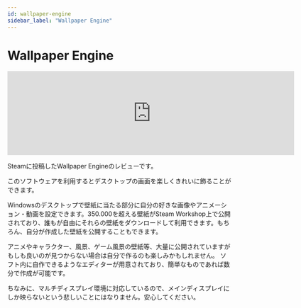```yaml
---
id: wallpaper-engine
sidebar_label: "Wallpaper Engine"
---
```


# Wallpaper Engine

<iframe src="https://store.steampowered.com/widget/431960/" frameborder="0" width="646" height="190"></iframe>

Steamに投稿したWallpaper Engineのレビューです。

このソフトウェアを利用するとデスクトップの画面を楽しくきれいに飾ることができます。

Windowsのデスクトップで壁紙に当たる部分に自分の好きな画像やアニメーション・動画を設定できます。350.000を超える壁紙がSteam Workshop上で公開されており、誰もが自由にそれらの壁紙をダウンロードして利用できます。もちろん、自分が作成した壁紙を公開することもできます。

アニメやキャラクター、風景、ゲーム風景の壁紙等、大量に公開されていますがもしも良いのが見つからない場合は自分で作るのも楽しみかもしれません。
ソフト内に自作できるようなエディターが用意されており、簡単なものであれば数分で作成が可能です。

ちなみに、マルチディスプレイ環境に対応しているので、メインディスプレイにしか映らないという悲しいことにはなりません。安心してください。
